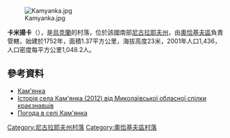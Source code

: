 [[Image:Kamyanka.jpg|right]]

'''卡米揚卡'''（{{lang-uk|Кам'янка}}），是[[烏克蘭|烏克蘭]]的村落，位於該國南部[[尼古拉耶夫州|尼古拉耶夫州]]，由[[奧恰基夫區|奧恰基夫區]]負責管轄，始建於1752年，面積1.37平方公里，海拔高度23米，2001年人口1,436，人口密度每平方公里1,048.2人。

{{coord|46|48|59|N|31|40|1|E|scale:100000|display=title}}

==參考資料==
* [http://w1.c1.rada.gov.ua/pls/z7502/A005?rdat1=08.11.2011&rf7571=22744 Кам'янка]{{dead link|date=2017年11月 |bot=InternetArchiveBot |fix-attempted=yes }}
* [https://web.archive.org/web/20161219034338/http://www.mosk.mksat.net/pages/action_plus.html Історія села Кам'янка (2012) від Миколаївської обласної спілки краєзнавців]
* [http://weather.in.ua/ua/nikolaevskaja/9967 Погода в селі Кам'янка] {{Wayback|url=http://weather.in.ua/ua/nikolaevskaja/9967 |date=20200626152121 }}

[[Category:尼古拉耶夫州村落|Category:尼古拉耶夫州村落]]
[[Category:奧恰基夫區村落|Category:奧恰基夫區村落]]


{{Mykolaiv-geo-stub}}